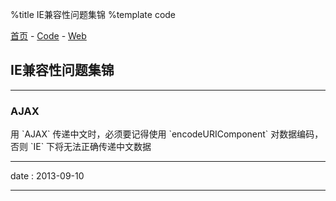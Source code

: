 %title IE兼容性问题集锦
%template code

[[../../index|首页]] - [[../index|Code]] - [[index|Web]]
==IE兼容性问题集锦==
----
===AJAX===

用 `AJAX` 传递中文时，必须要记得使用 `encodeURIComponent` 对数据编码，否则 `IE` 下将无法正确传递中文数据
----
<red>date</red> : 2013-09-10
----
